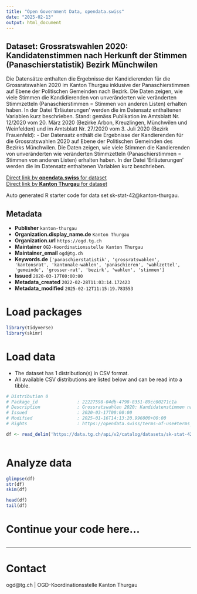 ```yaml
---
title: "Open Government Data, opendata.swiss"
date: "2025-02-13"
output: html_document
---
```


## Dataset: Grossratswahlen 2020: Kandidatenstimmen nach Herkunft der Stimmen (Panaschierstatistik) Bezirk Münchwilen

Die Datensätze enthalten die Ergebnisse der Kandidierenden für die Grossratswahlen 2020 im Kanton Thurgau inklusive der Panaschierstimmen auf Ebene der Politischen Gemeinden nach Bezirk. Die Daten zeigen, wie viele Stimmen die Kandidierenden von unveränderten wie veränderten Stimmzetteln (Panaschierstimmen = Stimmen von anderen Listen) erhalten haben. In der Datei 'Erläuterungen' werden die im Datensatz enthaltenen Variablen kurz beschrieben.
Stand: gemäss Publikation im Amtsblatt Nr. 12/2020 vom 20. März 2020 (Bezirke Arbon, Kreuzlingen, Münchwilen und Weinfelden) und im Amtsblatt Nr. 27/2020 vom 3. Juli 2020 (Bezirk Frauenfeld): -  Der Datensatz enthält die Ergebnisse der Kandierenden für die Grossratswahlen 2020 auf Ebene der Politischen Gemeinden des Bezirks Münchwilen. Die Daten zeigen, wie viele Stimmen die Kandierenden von unveränderten wie veränderten Stimmzetteln (Panaschierstimmen = Stimmen von anderen Listen) erhalten haben. In der Datei 'Erläuterungen' werden die im Datensatz enthaltenen Variablen kurz beschrieben.

[Direct link by **opendata.swiss** for dataset](https://opendata.swiss/de/dataset/grossratswahlen-2020-kandidatenstimmen-nach-herkunft-der-stimmen-panaschierstatistik-bezirk-mun)<br>
[Direct link by **Kanton Thurgau** for dataset](https://data.tg.ch/explore/dataset/sk-stat-42/)

Auto generated R starter code for data set sk-stat-42@kanton-thurgau.

## Metadata

- **Publisher** `kanton-thurgau`
- **Organization.display_name.de** `Kanton Thurgau`
- **Organization.url** `https://ogd.tg.ch`
- **Maintainer** `OGD-Koordinationsstelle Kanton Thurgau`
- **Maintainer_email** `ogd@tg.ch`
- **Keywords.de** `['panaschierstatistik', 'grossratswahlen', 'kantonsrat', 'kantonale-wahlen', 'panaschieren', 'wahlzettel', 'gemeinde', 'grosser-rat', 'bezirk', 'wahlen', 'stimmen']`
- **Issued** `2020-03-17T00:00:00`
- **Metadata_created** `2022-02-28T11:03:14.172423`
- **Metadata_modified** `2025-02-12T11:15:19.783553`


# Load packages

```r

library(tidyverse)
library(skimr)

```

# Load data

-   The dataset has 1 distribution(s) in CSV format.
-   All available CSV distributions are listed below and can be read into a tibble.

```r

# Distribution 0
# Package_id               : 22227598-04db-4798-8351-89cc00271c1a
# Description              : Grossratswahlen 2020: Kandidatenstimmen nach Herkunft der Stimmen (Panaschierstatistik) Bezirk Münchwilen (csv)
# Issued                   : 2020-03-17T00:00:00
# Modified                 : 2025-01-16T14:13:20.996000+00:00
# Rights                   : https://opendata.swiss/terms-of-use#terms_by

df <- read_delim('https://data.tg.ch/api/v2/catalog/datasets/sk-stat-42/exports/csv?use_labels=true')



```

# Analyze data

```r

glimpse(df)
str(df)
skim(df)

head(df)
tail(df)

```

# Continue your code here...

```r

```

------------------------------------------------------------------------

# Contact

ogd@tg.ch | OGD-Koordinationsstelle Kanton Thurgau
